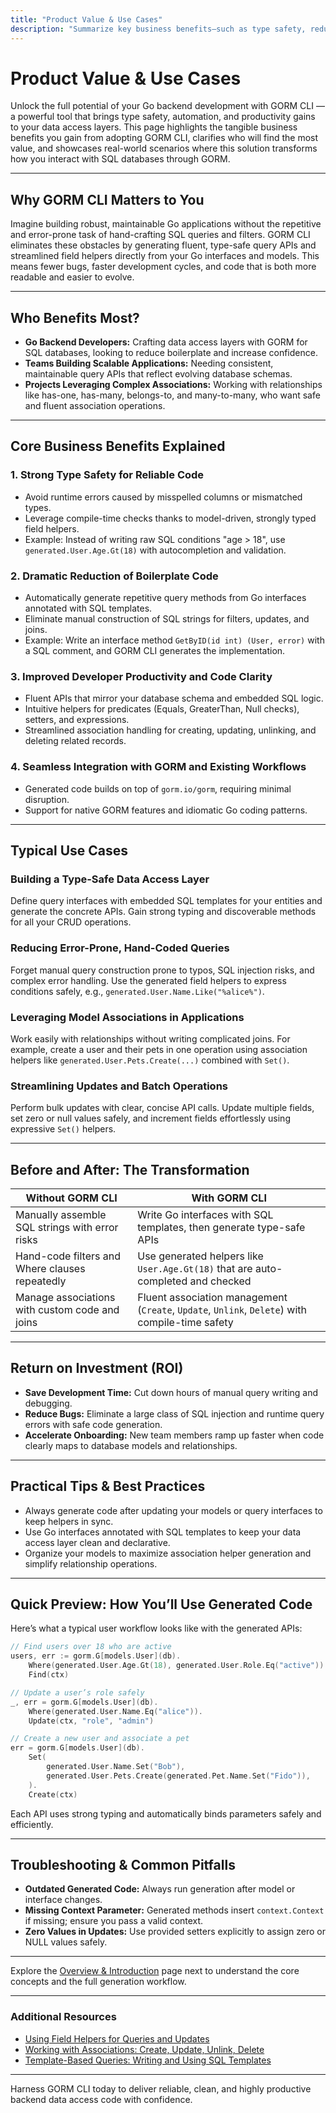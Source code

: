 ```yaml
---
title: "Product Value & Use Cases"
description: "Summarize key business benefits—such as type safety, reduction of boilerplate, and productivity gains. Describe target audiences (Go backend developers using GORM for SQL databases) and common scenarios, including building data access layers, reducing error-prone hand-coded queries, and leveraging model associations in apps."
---
```


# Product Value & Use Cases

Unlock the full potential of your Go backend development with GORM CLI — a powerful tool that brings type safety, automation, and productivity gains to your data access layers. This page highlights the tangible business benefits you gain from adopting GORM CLI, clarifies who will find the most value, and showcases real-world scenarios where this solution transforms how you interact with SQL databases through GORM.

---

## Why GORM CLI Matters to You

Imagine building robust, maintainable Go applications without the repetitive and error-prone task of hand-crafting SQL queries and filters. GORM CLI eliminates these obstacles by generating fluent, type-safe query APIs and streamlined field helpers directly from your Go interfaces and models. This means fewer bugs, faster development cycles, and code that is both more readable and easier to evolve.

---

## Who Benefits Most?

- **Go Backend Developers:** Crafting data access layers with GORM for SQL databases, looking to reduce boilerplate and increase confidence.
- **Teams Building Scalable Applications:** Needing consistent, maintainable query APIs that reflect evolving database schemas.
- **Projects Leveraging Complex Associations:** Working with relationships like has-one, has-many, belongs-to, and many-to-many, who want safe and fluent association operations.

---

## Core Business Benefits Explained

### 1. **Strong Type Safety for Reliable Code**
- Avoid runtime errors caused by misspelled columns or mismatched types.
- Leverage compile-time checks thanks to model-driven, strongly typed field helpers.
- Example: Instead of writing raw SQL conditions "age > 18", use `generated.User.Age.Gt(18)` with autocompletion and validation.

### 2. **Dramatic Reduction of Boilerplate Code**
- Automatically generate repetitive query methods from Go interfaces annotated with SQL templates.
- Eliminate manual construction of SQL strings for filters, updates, and joins.
- Example: Write an interface method `GetByID(id int) (User, error)` with a SQL comment, and GORM CLI generates the implementation.

### 3. **Improved Developer Productivity and Code Clarity**
- Fluent APIs that mirror your database schema and embedded SQL logic.
- Intuitive helpers for predicates (Equals, GreaterThan, Null checks), setters, and expressions.
- Streamlined association handling for creating, updating, unlinking, and deleting related records.

### 4. **Seamless Integration with GORM and Existing Workflows**
- Generated code builds on top of `gorm.io/gorm`, requiring minimal disruption.
- Support for native GORM features and idiomatic Go coding patterns.

---

## Typical Use Cases

### Building a Type-Safe Data Access Layer
Define query interfaces with embedded SQL templates for your entities and generate the concrete APIs. Gain strong typing and discoverable methods for all your CRUD operations.

### Reducing Error-Prone, Hand-Coded Queries
Forget manual query construction prone to typos, SQL injection risks, and complex error handling. Use the generated field helpers to express conditions safely, e.g., `generated.User.Name.Like("%alice%")`.

### Leveraging Model Associations in Applications
Work easily with relationships without writing complicated joins. For example, create a user and their pets in one operation using association helpers like `generated.User.Pets.Create(...)` combined with `Set()`.

### Streamlining Updates and Batch Operations
Perform bulk updates with clear, concise API calls. Update multiple fields, set zero or null values safely, and increment fields effortlessly using expressive `Set()` helpers.

---

## Before and After: The Transformation

| Without GORM CLI                                 | With GORM CLI                                   |
|------------------------------------------------|------------------------------------------------|
| Manually assemble SQL strings with error risks | Write Go interfaces with SQL templates, then generate type-safe APIs |
| Hand-code filters and Where clauses repeatedly | Use generated helpers like `User.Age.Gt(18)` that are auto-completed and checked |
| Manage associations with custom code and joins | Fluent association management (`Create`, `Update`, `Unlink`, `Delete`) with compile-time safety |

---

## Return on Investment (ROI)

- **Save Development Time:** Cut down hours of manual query writing and debugging.
- **Reduce Bugs:** Eliminate a large class of SQL injection and runtime query errors with safe code generation.
- **Accelerate Onboarding:** New team members ramp up faster when code clearly maps to database models and relationships.

---

## Practical Tips & Best Practices

- Always generate code after updating your models or query interfaces to keep helpers in sync.
- Use Go interfaces annotated with SQL templates to keep your data access layer clean and declarative.
- Organize your models to maximize association helper generation and simplify relationship operations.

---

## Quick Preview: How You’ll Use Generated Code

Here’s what a typical user workflow looks like with the generated APIs:

```go
// Find users over 18 who are active
users, err := gorm.G[models.User](db).
    Where(generated.User.Age.Gt(18), generated.User.Role.Eq("active")).
    Find(ctx)

// Update a user’s role safely
_, err = gorm.G[models.User](db).
    Where(generated.User.Name.Eq("alice")).
    Update(ctx, "role", "admin")

// Create a new user and associate a pet
err = gorm.G[models.User](db).
    Set(
        generated.User.Name.Set("Bob"),
        generated.User.Pets.Create(generated.Pet.Name.Set("Fido")),
    ).
    Create(ctx)
```

Each API uses strong typing and automatically binds parameters safely and efficiently.

---

## Troubleshooting & Common Pitfalls

- **Outdated Generated Code:** Always run generation after model or interface changes.
- **Missing Context Parameter:** Generated methods insert `context.Context` if missing; ensure you pass a valid context.
- **Zero Values in Updates:** Use provided setters explicitly to assign zero or NULL values safely.

---

Explore the [Overview & Introduction](./product-overview) page next to understand the core concepts and the full generation workflow.


---

### Additional Resources
- [Using Field Helpers for Queries and Updates](../guides/core-usage-patterns/using-field-helpers)
- [Working with Associations: Create, Update, Unlink, Delete](../guides/core-usage-patterns/association-operations)
- [Template-Based Queries: Writing and Using SQL Templates](../guides/core-usage-patterns/template-based-queries)

---

Harness GORM CLI today to deliver reliable, clean, and highly productive backend data access code with confidence.

